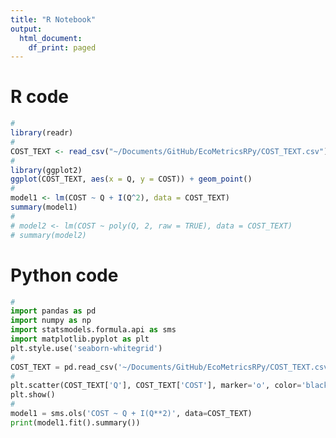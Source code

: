 ```yaml
---
title: "R Notebook"
output:
  html_document:
    df_print: paged
---
```


# R code

```r
#
library(readr)
#
COST_TEXT <- read_csv("~/Documents/GitHub/EcoMetricsRPy/COST_TEXT.csv")
#
library(ggplot2)
ggplot(COST_TEXT, aes(x = Q, y = COST)) + geom_point()
#
model1 <- lm(COST ~ Q + I(Q^2), data = COST_TEXT)
summary(model1)
# 
# model2 <- lm(COST ~ poly(Q, 2, raw = TRUE), data = COST_TEXT)
# summary(model2)
```

# Python code

```python
# 
import pandas as pd
import numpy as np
import statsmodels.formula.api as sms
import matplotlib.pyplot as plt
plt.style.use('seaborn-whitegrid')
#
COST_TEXT = pd.read_csv('~/Documents/GitHub/EcoMetricsRPy/COST_TEXT.csv')
# 
plt.scatter(COST_TEXT['Q'], COST_TEXT['COST'], marker='o', color='black')
plt.show()
#
model1 = sms.ols('COST ~ Q + I(Q**2)', data=COST_TEXT)
print(model1.fit().summary())
```

